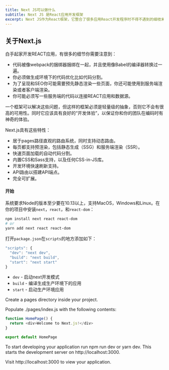 ```yaml
---
title: Next JS可以做什么
subtitle: Next JS 是React应用开发框架
excerpt: Next JS作为React框架，它整合了很多应用React开发程序时不得不遇到的细枝末节，将精力集中在一件事情上可以让我们提高效率的同时节省时间......
---
```


## 关于Next.js

白手起家开发REACT应用，有很多的细节你需要注意到：
- 代码被像webpack的捆绑器捆绑在一起，并且使用像Babel的编译器转换过一遍。
- 你必须做生成环境下的代码优化比如代码分割。
- 为了呈现和SEO你可能需要预先静态渲染一些页面，你还可能使用到服务端渲染或者客户端渲染。
- 你可能必须写一些服务端的代码以连接REACT应用和数据源。

一个框架可以解决这些问题，但这样的框架必须是轻量级的抽象，否则它不会有很高的可用性。同时它应该具有良好的“开发体验”，以保证你和你的团队在编码时有神奇的体验。

Next.js具有这些特性：
- 居于pages路径直观的路由系统，同时支持动态路由。
- 每页都支持预渲染，包括静态生成（SSG）和服务端渲染（SSR）。
- 快速页面加载的自动代码分割。
- 内置CSS和Sass支持，以及任何CSS-in-JS库。
- 开发环境快速刷新支持。
- API路由以搭建API端点。
- 完全可扩展。

#### 开始

系统要求Node的版本至少要在10.13以上，支持MacOS，Windows和Linux。在你的项目中安装`next`，`react`，和`react-dom`：

```bash
npm install next react react-dom
# or
yarn add next react react-dom
```

打开`package.json`在`scripts`的地方添加如下：

```js
"scripts": {
  "dev": "next dev",
  "build": "next build",
  "start": "next start"
}
```
- `dev` - 启动next开发模式
- `build` - 编译生成生产环境下的应用
- `start` - 启动生产环境应用

Create a pages directory inside your project.

Populate ./pages/index.js with the following contents:

```js
function HomePage() {
  return <div>Welcome to Next.js!</div>
}

export default HomePage
```

To start developing your application run npm run dev or yarn dev. This starts the development server on http://localhost:3000.

Visit http://localhost:3000 to view your application.

